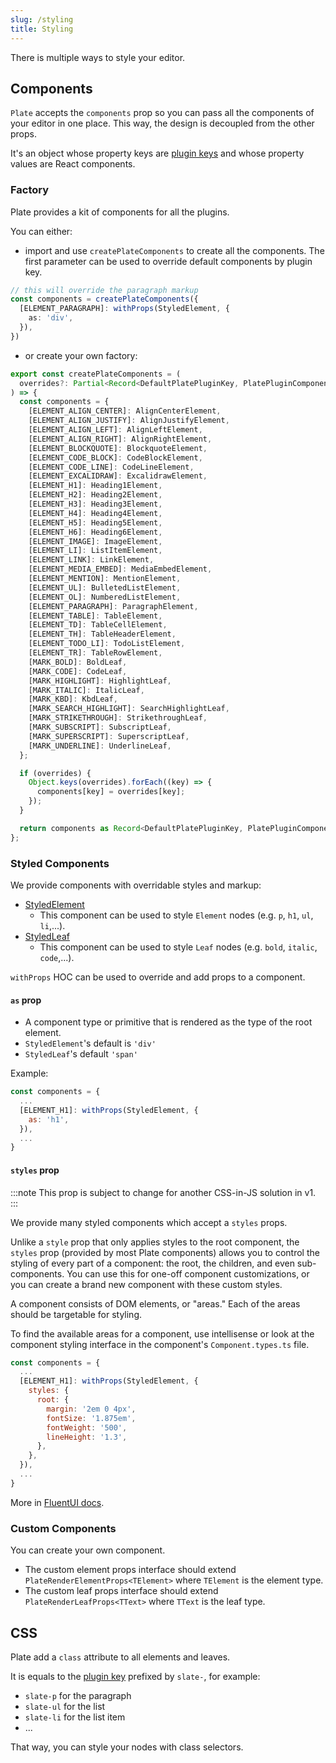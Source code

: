 ```yaml
---
slug: /styling
title: Styling
---
```


There is multiple ways to style your editor.

## Components

`Plate` accepts the `components` prop so you can pass all the components of your editor in one place.
This way, the design is decoupled from the other props.

It's an object whose property keys are [plugin keys](configuration##plugin-keys) and whose property values are React components.

### Factory

Plate provides a kit of components for all the plugins.

You can either:

- import and use `createPlateComponents` to create all the components.
The first parameter can be used to override default components by plugin key.

```ts
// this will override the paragraph markup
const components = createPlateComponents({
  [ELEMENT_PARAGRAPH]: withProps(StyledElement, {
    as: 'div',
  }),
})
```

- or create your own factory:

```ts
export const createPlateComponents = (
  overrides?: Partial<Record<DefaultPlatePluginKey, PlatePluginComponent>>
) => {
  const components = {
    [ELEMENT_ALIGN_CENTER]: AlignCenterElement,
    [ELEMENT_ALIGN_JUSTIFY]: AlignJustifyElement,
    [ELEMENT_ALIGN_LEFT]: AlignLeftElement,
    [ELEMENT_ALIGN_RIGHT]: AlignRightElement,
    [ELEMENT_BLOCKQUOTE]: BlockquoteElement,
    [ELEMENT_CODE_BLOCK]: CodeBlockElement,
    [ELEMENT_CODE_LINE]: CodeLineElement,
    [ELEMENT_EXCALIDRAW]: ExcalidrawElement,
    [ELEMENT_H1]: Heading1Element,
    [ELEMENT_H2]: Heading2Element,
    [ELEMENT_H3]: Heading3Element,
    [ELEMENT_H4]: Heading4Element,
    [ELEMENT_H5]: Heading5Element,
    [ELEMENT_H6]: Heading6Element,
    [ELEMENT_IMAGE]: ImageElement,
    [ELEMENT_LI]: ListItemElement,
    [ELEMENT_LINK]: LinkElement,
    [ELEMENT_MEDIA_EMBED]: MediaEmbedElement,
    [ELEMENT_MENTION]: MentionElement,
    [ELEMENT_UL]: BulletedListElement,
    [ELEMENT_OL]: NumberedListElement,
    [ELEMENT_PARAGRAPH]: ParagraphElement,
    [ELEMENT_TABLE]: TableElement,
    [ELEMENT_TD]: TableCellElement,
    [ELEMENT_TH]: TableHeaderElement,
    [ELEMENT_TODO_LI]: TodoListElement,
    [ELEMENT_TR]: TableRowElement,
    [MARK_BOLD]: BoldLeaf,
    [MARK_CODE]: CodeLeaf,
    [MARK_HIGHLIGHT]: HighlightLeaf,
    [MARK_ITALIC]: ItalicLeaf,
    [MARK_KBD]: KbdLeaf,
    [MARK_SEARCH_HIGHLIGHT]: SearchHighlightLeaf,
    [MARK_STRIKETHROUGH]: StrikethroughLeaf,
    [MARK_SUBSCRIPT]: SubscriptLeaf,
    [MARK_SUPERSCRIPT]: SuperscriptLeaf,
    [MARK_UNDERLINE]: UnderlineLeaf,
  };

  if (overrides) {
    Object.keys(overrides).forEach((key) => {
      components[key] = overrides[key];
    });
  }

  return components as Record<DefaultPlatePluginKey, PlatePluginComponent>;
};
```

### Styled Components

We provide components with overridable styles and markup:

- [StyledElement](https://plate-api.udecode.io/globals.html#styledelement)
  - This component can be used to style `Element` nodes (e.g. `p`, `h1`, `ul`, `li`,...).
- [StyledLeaf](https://plate-api.udecode.io/globals.html#styledleaf)
  - This component can be used to style `Leaf` nodes (e.g. `bold`, `italic`, `code`,...).

`withProps` HOC can be used to override and add props to a component.


#### `as` prop

- A component type or primitive that is rendered as the type of the root element.
- `StyledElement`'s default is `'div'`
- `StyledLeaf`'s default `'span'`

Example:

```js
const components = {
  ...
  [ELEMENT_H1]: withProps(StyledElement, {
    as: 'h1',
  }),
  ...
}
```

#### `styles` prop

:::note
This prop is subject to change for another CSS-in-JS solution in v1.
:::

We provide many styled components which accept a `styles` props.

Unlike a `style` prop that only applies styles to the root component,
the `styles` prop (provided by most Plate components)
allows you to control the styling of every part of a component:
the root, the children, and even sub-components.
You can use this for one-off component customizations,
or you can create a brand new component with these custom styles.

A component consists of DOM elements, or "areas." Each of the areas should be targetable for styling.

To find the available areas for a component, use intellisense or look at the component styling interface in the component's `Component.types.ts` file.

```js
const components = {
  ...
  [ELEMENT_H1]: withProps(StyledElement, {
    styles: {
      root: {
        margin: '2em 0 4px',
        fontSize: '1.875em',
        fontWeight: '500',
        lineHeight: '1.3',
      },
    },
  }),
  ...
}
```

More in [FluentUI docs](https://github.com/microsoft/fluentui/wiki/Component-Styling).


### Custom Components

You can create your own component.

- The custom element props interface should extend `PlateRenderElementProps<TElement>` where `TElement` is the element type.
- The custom leaf props interface should extend `PlateRenderLeafProps<TText>` where `TText` is the leaf type.

## CSS

Plate add a `class` attribute to all elements and leaves.

It is equals to the [plugin key](configuration##plugin-keys) prefixed by `slate-`, for example:

- `slate-p` for the paragraph
- `slate-ul` for the list
- `slate-li` for the list item
- ...

That way, you can style your nodes with class selectors.